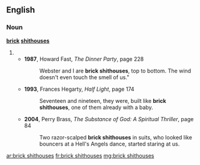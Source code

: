 ==English==

===Noun===
'''[[brick]] [[shithouses]]'''

# {{plural of|brick shithouse}}
#* '''1987''', Howard Fast, ''The Dinner Party'', page 228
#*: Webster and I are '''brick shithouses''', top to bottom. The wind doesn't even touch the smell of us."
#* '''1993''', Frances Hegarty, ''Half Light'', page 174
#*: Seventeen and nineteen, they were, built like '''brick shithouses''', one of them already with a baby.
#* '''2004''', Perry Brass, ''The Substance of God: A Spiritual Thriller'', page 84
#*: Two razor-scalped '''brick shithouses''' in suits, who looked like bouncers at a Hell's Angels dance, started staring at us.

[[ar:brick shithouses]]
[[fr:brick shithouses]]
[[mg:brick shithouses]]